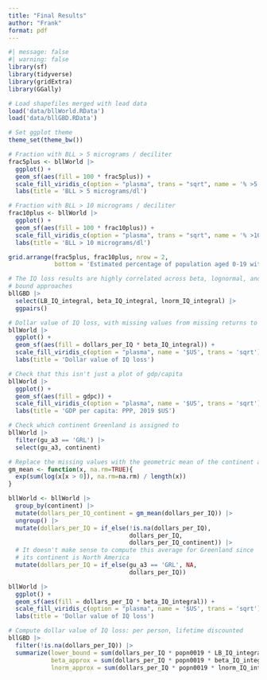 ```yaml
---
title: "Final Results"
author: "Frank"
format: pdf 
---
```



```r
#| message: false
#| warning: false
library(sf)
library(tidyverse)
library(gridExtra)
library(GGally)

# Load shapefiles merged with lead data
load('data/bllWorld.RData')
load('data/bllGBD.RData')

# Set ggplot theme
theme_set(theme_bw())

# Fraction with BLL > 5 micrograms / deciliter
frac5plus <- bllWorld |> 
  ggplot() + 
  geom_sf(aes(fill = 100 * frac5plus)) +
  scale_fill_viridis_c(option = "plasma", trans = "sqrt", name = '% >5') +
  labs(title = 'BLL > 5 micrograms/dl')

# Fraction with BLL > 10 micrograms / deciliter
frac10plus <- bllWorld |> 
  ggplot() + 
  geom_sf(aes(fill = 100 * frac10plus)) +
  scale_fill_viridis_c(option = "plasma", trans = "sqrt", name = '% >10') +
  labs(title = 'BLL > 10 micrograms/dl')

grid.arrange(frac5plus, frac10plus, nrow = 2, 
             bottom = 'Estimated percentage of population aged 0-19 with elevated BLL')

# The IQ loss results are highly correlated across beta, lognormal, and lower
# bound approaches
bllGBD |> 
  select(LB_IQ_integral, beta_IQ_integral, lnorm_IQ_integral) |> 
  ggpairs()

# Dollar value of IQ loss, with missing values from missing returns to education
bllWorld |> 
  ggplot() + 
  geom_sf(aes(fill = dollars_per_IQ * beta_IQ_integral)) +
  scale_fill_viridis_c(option = "plasma", name = '$US', trans = 'sqrt') +
  labs(title = 'Dollar value of IQ loss')

# Check that this isn't just a plot of gdp/capita
bllWorld |> 
  ggplot() + 
  geom_sf(aes(fill = gdpc)) +
  scale_fill_viridis_c(option = "plasma", name = '$US', trans = 'sqrt') +
  labs(title = 'GDP per capita: PPP, 2019 $US')

# Check which continent Greenland is assigned to
bllWorld |> 
  filter(gu_a3 == 'GRL') |> 
  select(gu_a3, continent)

# Replace the missing values with the geometric mean of the continent average
gm_mean <- function(x, na.rm=TRUE){
  exp(sum(log(x[x > 0]), na.rm=na.rm) / length(x))
}

bllWorld <- bllWorld |> 
  group_by(continent) |> 
  mutate(dollars_per_IQ_continent = gm_mean(dollars_per_IQ)) |> 
  ungroup() |> 
  mutate(dollars_per_IQ = if_else(!is.na(dollars_per_IQ),
                                  dollars_per_IQ, 
                                  dollars_per_IQ_continent)) |> 
  # It doesn't make sense to compute this average for Greenland since
  # its continent is North America
  mutate(dollars_per_IQ = if_else(gu_a3 == 'GRL', NA, 
                                  dollars_per_IQ)) 

bllWorld |> 
  ggplot() + 
  geom_sf(aes(fill = dollars_per_IQ * beta_IQ_integral)) +
  scale_fill_viridis_c(option = "plasma", name = '$US', trans = 'sqrt') +
  labs(title = 'Dollar value of IQ loss')

# Compute dollar value of IQ loss: per person, lifetime discounted 
bllGBD |> 
  filter(!is.na(dollars_per_IQ)) |>  
  summarize(lower_bound = sum(dollars_per_IQ * popn0019 * LB_IQ_integral) / sum(popn0019),
            beta_approx = sum(dollars_per_IQ * popn0019 * beta_IQ_integral) / sum(popn0019),
            lnorm_approx = sum(dollars_per_IQ * popn0019 * lnorm_IQ_integral) / sum(popn0019))
```

